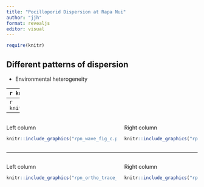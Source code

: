 ```yaml
---
title: "Pocilloporid Dispersion at Rapa Nui"
author: "jjh"
format: revealjs
editor: visual
---
```


```r
require(knitr)
```

::: incremental

## Different patterns of dispersion {.smaller}

- Environmental heterogeneity

:::

----
```r
knitr::include_graphics("rpn_wave_fig_c.png")
```

----
```r
knitr::include_graphics("rpn_wave_power_fig2.png")
```

----
:::: {.columns}

::: {.column width="60%"}
Left column

```r
knitr::include_graphics("rpn_wave_fig_c.png")
```

:::

::: {.column width="40%"}

Right column

```r
knitr::include_graphics("rpn_wave_power_fig2.png")
```

:::

::::

----
:::: {.columns}

::: {.column width="60%"}
Left column

```r
knitr::include_graphics("rpn_ortho_trace_centroids.png")
```

:::

::: {.column width="40%"}

Right column

```r
knitr::include_graphics("rpn_ortho_trace_centroids.png")
```

:::

::::
















